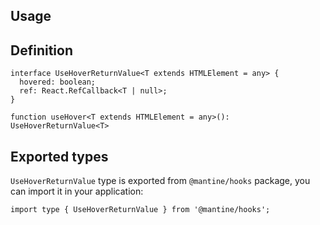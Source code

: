 

## Usage

<Demo data={HooksDemos.useHoverDemo} />

## Definition

```tsx
interface UseHoverReturnValue<T extends HTMLElement = any> {
  hovered: boolean;
  ref: React.RefCallback<T | null>;
}

function useHover<T extends HTMLElement = any>(): UseHoverReturnValue<T>
```

## Exported types

`UseHoverReturnValue` type is exported from `@mantine/hooks` package,
you can import it in your application:

```tsx
import type { UseHoverReturnValue } from '@mantine/hooks';
```
